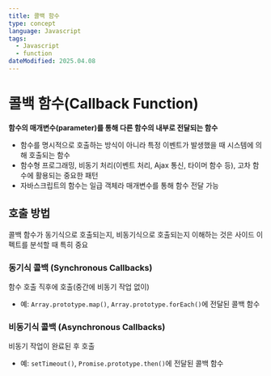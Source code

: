 ```yaml
---
title: 콜백 함수
type: concept
language: Javascript
tags:
  - Javascript
  - function
dateModified: 2025.04.08
---
```


# 콜백 함수(Callback Function)

**함수의 매개변수(parameter)를 통해 다른 함수의 내부로 전달되는 함수**

- 함수를 명시적으로 호출하는 방식이 아니라 특정 이벤트가 발생했을 때 시스템에 의해 호출되는 함수
- 함수형 프로그래밍, 비동기 처리(이벤트 처리, Ajax 통신, 타이머 함수 등), 고차 함수에 활용되는 중요한 패턴
- 자바스크립트의 함수는 일급 객체라 매개변수를 통해 함수 전달 가능

## 호출 방법

콜백 함수가 동기식으로 호출되는지, 비동기식으로 호출되는지 이해하는 것은 사이드 이펙트를 분석할 때 특히 중요

### 동기식 콜백 (Synchronous Callbacks)

함수 호출 직후에 호출(중간에 비동기 작업 없이)

- 예: `Array.prototype.map()`, `Array.prototype.forEach()`에 전달된 콜백 함수

### 비동기식 콜백 (Asynchronous Callbacks)

비동기 작업이 완료된 후 호출

- 예: `setTimeout()`, `Promise.prototype.then()`에 전달된 콜백 함수
